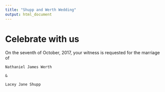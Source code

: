 ```yaml
---
title: "Shupp and Werth Wedding"
output: html_document
---
```


# Celebrate with us

On the seventh of October, 2017, your witness is requested for the marriage of

```block
Nathaniel James Werth

&

Lacey Jane Shupp
```
